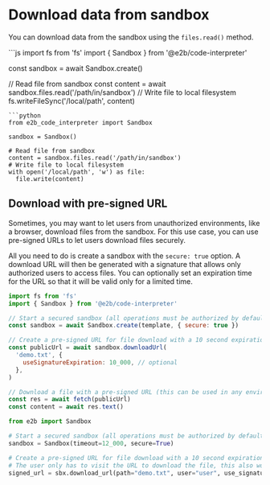 # Download data from sandbox

You can download data from the sandbox using the `files.read()` method.

<CodeGroup>
```js
import fs from 'fs'
import { Sandbox } from '@e2b/code-interpreter'

const sandbox = await Sandbox.create()

// Read file from sandbox
const content = await sandbox.files.read('/path/in/sandbox')
// Write file to local filesystem
fs.writeFileSync('/local/path', content)
```
```python
from e2b_code_interpreter import Sandbox

sandbox = Sandbox()

# Read file from sandbox
content = sandbox.files.read('/path/in/sandbox')
# Write file to local filesystem
with open('/local/path', 'w') as file:
  file.write(content)
```
</CodeGroup>


## Download with pre-signed URL

Sometimes, you may want to let users from unauthorized environments, like a browser, download files from the sandbox.
For this use case, you can use pre-signed URLs to let users download files securely.

All you need to do is create a sandbox with the `secure: true` option. A download URL will then be generated with a signature that allows only authorized users to access files.
You can optionally set an expiration time for the URL so that it will be valid only for a limited time.
<CodeGroup>
```js
import fs from 'fs'
import { Sandbox } from '@e2b/code-interpreter'

// Start a secured sandbox (all operations must be authorized by default)
const sandbox = await Sandbox.create(template, { secure: true })

// Create a pre-signed URL for file download with a 10 second expiration
const publicUrl = await sandbox.downloadUrl(
  'demo.txt', {
    useSignatureExpiration: 10_000, // optional
  },
)

// Download a file with a pre-signed URL (this can be used in any environment, such as a browser)
const res = await fetch(publicUrl)
const content = await res.text()
```
```python
from e2b import Sandbox

# Start a secured sandbox (all operations must be authorized by default)
sandbox = Sandbox(timeout=12_000, secure=True)

# Create a pre-signed URL for file download with a 10 second expiration
# The user only has to visit the URL to download the file, this also works in a browser.
signed_url = sbx.download_url(path="demo.txt", user="user", use_signature_expiration=10_000)
```
</CodeGroup>
